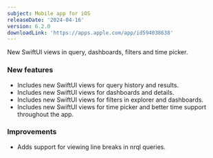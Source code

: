```yaml
---
subject: Mobile app for iOS
releaseDate: '2024-04-16'
version: 6.2.0
downloadLink: 'https://apps.apple.com/app/id594038638'
---
```


New SwiftUI views in query, dashboards, filters and time picker.

### New features

* Includes new SwiftUI views for query history and results.
* Includes new SwiftUI views for dashboards and details.
* Includes new SwiftUI views for filters in explorer and dashboards.
* Includes new SwiftUI views for time picker and better time support throughout the app.

### Improvements

* Adds support for viewing line breaks in nrql queries.
